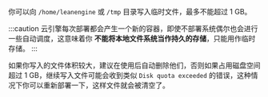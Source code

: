 你可以向 `/home/leanengine` 或 `/tmp` 目录写入临时文件，最多不能超过 1 GB。

:::caution
云引擎每次部署都会产生一个新的容器，即使不部署系统偶尔也会进行一些自动调度，这意味着你 **不能将本地文件系统当作持久的存储**，只能用作临时存储。
:::

如果你写入的文件体积较大，建议在使用后自动删除他们，否则如果占用磁盘空间超过 1 GB，继续写入文件可能会收到类似 `Disk quota exceeded` 的错误，这种情况下你可以重新部署一下，这样文件就会被清空了。
